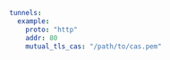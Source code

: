 ```yaml
tunnels:
  example:
    proto: "http"
    addr: 80
    mutual_tls_cas: "/path/to/cas.pem"
```
